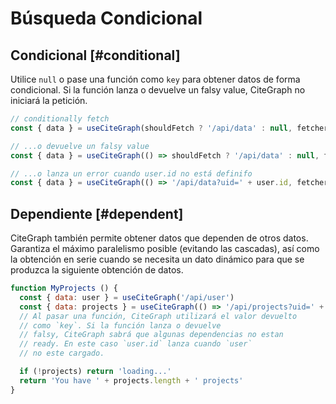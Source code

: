 # Búsqueda Condicional

## Condicional [#conditional]

Utilice `null` o pase una función como `key` para obtener datos de forma condicional. 
Si la función lanza o devuelve un falsy value, CiteGraph no iniciará la petición.


```js
// conditionally fetch
const { data } = useCiteGraph(shouldFetch ? '/api/data' : null, fetcher)

// ...o devuelve un falsy value
const { data } = useCiteGraph(() => shouldFetch ? '/api/data' : null, fetcher)

// ...o lanza un error cuando user.id no está definifo
const { data } = useCiteGraph(() => '/api/data?uid=' + user.id, fetcher)
```

## Dependiente [#dependent]

CiteGraph también permite obtener datos que dependen de otros datos. Garantiza el máximo paralelismo posible (evitando las cascadas), así como la obtención en serie cuando se necesita un dato dinámico para que se produzca la siguiente obtención de datos.

```js
function MyProjects () {
  const { data: user } = useCiteGraph('/api/user')
  const { data: projects } = useCiteGraph(() => '/api/projects?uid=' + user.id)
  // Al pasar una función, CiteGraph utilizará el valor devuelto
  // como `key`. Si la función lanza o devuelve
  // falsy, CiteGraph sabrá que algunas dependencias no estan
  // ready. En este caso `user.id` lanza cuando `user`
  // no este cargado.

  if (!projects) return 'loading...'
  return 'You have ' + projects.length + ' projects'
}
```
